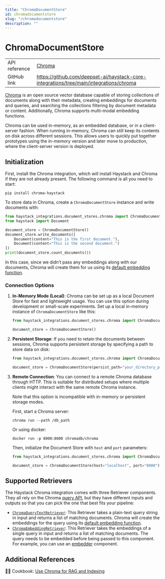 ```yaml
---
title: "ChromaDocumentStore"
id: chromadocumentstore
slug: "/chromadocumentstore"
description: ""
---
```


# ChromaDocumentStore

|               |                                                                                          |
| :------------ | :--------------------------------------------------------------------------------------- |
| API reference | [Chroma](/reference/integrations-chroma)                                                        |
| GitHub link   | https://github.com/deepset-ai/haystack-core-integrations/tree/main/integrations/chroma |

[Chroma](https://docs.trychroma.com/) is an open source vector database capable of storing collections of documents along with their metadata, creating embeddings for documents and queries, and searching the collections filtering by document metadata or content. Additionally, Chroma supports multi-modal embedding functions.

Chroma can be used in-memory, as an embedded database, or in a client-server fashion. When running in-memory, Chroma can still keep its contents on disk across different sessions. This allows users to quickly put together prototypes using the in-memory version and later move to production, where the client-server version is deployed.

## Initialization

First, install the Chroma integration, which will install Haystack and Chroma if they are not already present. The following command is all you need to start:

```shell
pip install chroma-haystack
```

To store data in Chroma, create a `ChromaDocumentStore` instance and write documents with:

```python
from haystack_integrations.document_stores.chroma import ChromaDocumentStore
from haystack import Document

document_store = ChromaDocumentStore()
document_store.write_documents([
    Document(content="This is the first document."),
    Document(content="This is the second document.")
])
print(document_store.count_documents())
```

In this case, since we didn’t pass any embeddings along with our documents, Chroma will create them for us using its [default embedding function](https://docs.trychroma.com/embeddings#default-all-minilm-l6-v2).

### Connection Options

1. **In-Memory Mode (Local)**: Chroma can be set up as a local Document Store for fast and lightweight usage. You can use this option during development or small-scale experiments. Set up a local in-memory instance of `ChromaDocumentStore` like this:

   ```python
   from haystack_integrations.document_stores.chroma import ChromaDocumentStore

   document_store = ChromaDocumentStore()
   ```
2. **Persistent Storage**: If you need to retain the documents between sessions, Chroma supports persistent storage by specifying a path to store data on disk:

   ```python
   from haystack_integrations.document_stores.chroma import ChromaDocumentStore

   document_store = ChromaDocumentStore(persist_path="your_directory_path")
   ```
3. **Remote Connection**: You can connect to a remote Chroma database through HTTP. This is suitable for distributed setups where multiple clients might interact with the same remote Chroma instance.

   Note that this option is incompatible with in-memory or persistent storage modes.

   First, start a Chroma server:

   ```shell
   chroma run --path /db_path
   ```

   Or using docker:

   ```shell
   docker run -p 8000:8000 chromadb/chroma
   ```

   Then, initialize the Document Store with `host` and `port` parameters:

   ```python
   from haystack_integrations.document_stores.chroma import ChromaDocumentStore

   document_store = ChromaDocumentStore(host="localhost", port="8000")
   ```

## Supported Retrievers

The Haystack Chroma integration comes with three Retriever components. They all rely on the Chroma [query API](https://docs.trychroma.com/reference/Collection#query), but they have different inputs and outputs so that you can pick the one that best fits your pipeline:

- [`ChromaQueryTextRetriever`](/docs/chromaqueryretriever): This Retriever takes a plain-text query string in input and returns a list of matching documents. Chroma will create the embeddings for the query using its [default embedding function](https://docs.trychroma.com/embeddings#default-all-minilm-l6-v2).
- [`ChromaEmbeddingRetriever`](/docs/chromaembeddingretriever): This Retriever takes the embeddings of a single query in input and returns a list of matching documents. The query needs to be embedded before being passed to this component. For example, you can use an [embedder](/docs/embedders) component.

## Additional References

:cook: Cookbook: [Use Chroma for RAG and Indexing](https://haystack.deepset.ai/cookbook/chroma-indexing-and-rag-examples)

